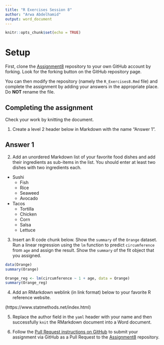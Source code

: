 ```yaml
---
title: "R Exercises Session 8"
author: "Arwa Abdelhamid"
output: word_document
---
```


```r
knitr::opts_chunk$set(echo = TRUE)
```

# Setup

First, clone the [Assignment8][1] repository to your own GitHub account
by forking. Look for the forking button on the GitHub repository page.

You can then modify the repository (namely the `R_Exercises8.Rmd` file)
and complete the assignment by adding your answers in the appropriate
place. Do **NOT** rename the file.

## Completing the assignment

Check your work by knitting the document.

1. Create a level 2 header below in Markdown with the name "Answer 1".


## Answer 1


2. Add an unordered Markdown list of your favorite food dishes and
add their ingredients as sub-items in the list. You should enter at least two
dishes with two ingredients each.

* Sushi
  + Fish
  + Rice
  + Seaweed
  + Avocado

* Tacos
  + Tortilla
  + Chicken
  + Corn
  + Salsa
  + Lettuce


3. Insert an R code chunk below. Show the `summary` of the `Orange` dataset.
Run a linear regression using the `lm` function to predict `circumference` from
`age` and assign the result. Show the `summary` of the fit object that you
assigned.

```r
data(Orange)
summary(Orange)

Orange_reg <- lm(circumference ~ 1 + age, data = Orange)
summary(Orange_reg)
```

4. Add an RMarkdown weblink (in link format) below to your favorite R reference
website.

(https://www.statmethods.net/index.html)

5. Replace the author field in the `yaml` header with your name and then
successfully `knit` the RMarkdown document into a Word document.


6. Follow the [Pull Request instructions on GitHub](https://help.github.com/en/github/collaborating-with-issues-and-pull-requests/creating-a-pull-request-from-a-fork)
to submit your assignment via GitHub as a Pull Request to the [Assignment8][1]
repository.

[1]: https://github.com/CUNYSPHCode/Assignment8

